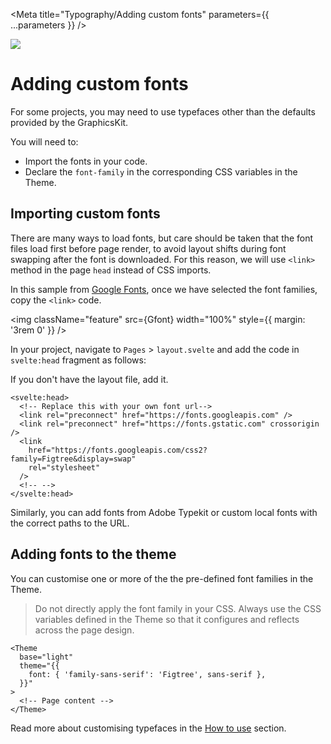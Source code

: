 

<Meta title="Typography/Adding custom fonts" parameters={{ ...parameters }} />

![](https://graphics.thomsonreuters.com/style-assets/images/logos/reuters-graphics-logo/svg/graphics-logo-color-dark.svg)

# Adding custom fonts

For some projects, you may need to use typefaces other than the defaults provided by the GraphicsKit.

You will need to:

- Import the fonts in your code.
- Declare the `font-family` in the corresponding CSS variables in the Theme.

## Importing custom fonts

There are many ways to load fonts, but care should be taken that the font files load first before page render, to avoid layout shifts during font swapping after the font is downloaded. For this reason, we will use `<link>` method in the page `head` instead of CSS imports.

In this sample from [Google Fonts](https://fonts.google.com/), once we have selected the font families, copy the `<link>` code.

<img
  className="feature"
  src={Gfont}
  width="100%"
  style={{ margin: '3rem 0' }}
/>

In your project, navigate to `Pages` > `layout.svelte` and add the code in `svelte:head` fragment as follows:

If you don't have the layout file, add it.

```svelte
<svelte:head>
  <!-- Replace this with your own font url-->
  <link rel="preconnect" href="https://fonts.googleapis.com" />
  <link rel="preconnect" href="https://fonts.gstatic.com" crossorigin />
  <link
    href="https://fonts.googleapis.com/css2?family=Figtree&display=swap"
    rel="stylesheet"
  />
  <!-- -->
</svelte:head>
```

Similarly, you can add fonts from Adobe Typekit or custom local fonts with the correct paths to the URL.

## Adding fonts to the theme

You can customise one or more of the the pre-defined font families in the Theme.

> Do not directly apply the font family in your CSS. Always use the CSS variables defined in the Theme so that it configures and reflects across the page design.

```svelte
<Theme
  base="light"
  theme="{{
    font: { 'family-sans-serif': 'Figtree', sans-serif },
  }}"
>
  <!-- Page content -->
</Theme>
```

Read more about customising typefaces in the [How to use](/docs/typography-how-to-use--typefaces) section.
